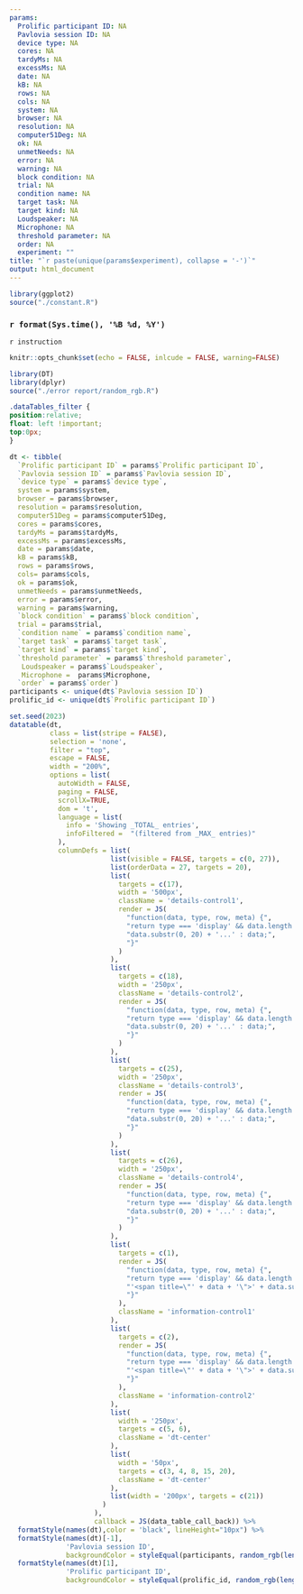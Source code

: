 ```yaml
---
params:
  Prolific participant ID: NA
  Pavlovia session ID: NA 
  device type: NA 
  cores: NA
  tardyMs: NA
  excessMs: NA
  date: NA
  kB: NA
  rows: NA
  cols: NA
  system: NA
  browser: NA
  resolution: NA
  computer51Deg: NA
  ok: NA
  unmetNeeds: NA
  error: NA
  warning: NA 
  block condition: NA
  trial: NA
  condition name: NA
  target task: NA
  target kind: NA
  Loudspeaker: NA
  Microphone: NA
  threshold parameter: NA
  order: NA
  experiment: ""
title: "`r paste(unique(params$experiment), collapse = '-')`"
output: html_document
---
```

```r
library(ggplot2)
source("./constant.R")
```

### `r format(Sys.time(), '%B %d, %Y')`

```{=html}
<style>
.main-container {
    margin-left: 0;
    margin-right: 0;
}
</style>
```

`r instruction`

```r
knitr::opts_chunk$set(echo = FALSE, inlcude = FALSE, warning=FALSE)
```


```r
library(DT)
library(dplyr)
source("./error report/random_rgb.R")
```

```css
.dataTables_filter {
position:relative; 
float: left !important; 
top:0px;
}
```

```r
dt <- tibble(
  `Prolific participant ID` = params$`Prolific participant ID`,
  `Pavlovia session ID` = params$`Pavlovia session ID`,
  `device type` = params$`device type`,
  system = params$system,
  browser = params$browser,
  resolution = params$resolution,
  computer51Deg = params$computer51Deg,
  cores = params$cores,
  tardyMs = params$tardyMs,
  excessMs = params$excessMs,
  date = params$date,
  kB = params$kB,
  rows = params$rows,
  cols= params$cols,
  ok = params$ok,
  unmetNeeds = params$unmetNeeds,
  error = params$error,
  warning = params$warning,
  `block condition` = params$`block condition`,
  trial = params$trial,
  `condition name` = params$`condition name`,
  `target task` = params$`target task`,
  `target kind` = params$`target kind`,
  `threshold parameter` = params$`threshold parameter`,
   Loudspeaker = params$`Loudspeaker`, 
   Microphone =  params$Microphone,
  `order` = params$`order`)
participants <- unique(dt$`Pavlovia session ID`)
prolific_id <- unique(dt$`Prolific participant ID`)
```


```r
set.seed(2023)
datatable(dt,
          class = list(stripe = FALSE),
          selection = 'none',
          filter = "top",
          escape = FALSE,
          width = "200%",
          options = list(
            autoWidth = FALSE,
            paging = FALSE,
            scrollX=TRUE,
            dom = 't',
            language = list(
              info = 'Showing _TOTAL_ entries',
              infoFiltered =  "(filtered from _MAX_ entries)"
            ),
            columnDefs = list(
                         list(visible = FALSE, targets = c(0, 27)),
                         list(orderData = 27, targets = 20),
                         list(
                           targets = c(17),
                           width = '500px',
                           className = 'details-control1',
                           render = JS(
                             "function(data, type, row, meta) {",
                             "return type === 'display' && data.length > 20 ?",
                             "data.substr(0, 20) + '...' : data;",
                             "}"
                           )
                         ),
                         list(
                           targets = c(18),
                           width = '250px',
                           className = 'details-control2',
                           render = JS(
                             "function(data, type, row, meta) {",
                             "return type === 'display' && data.length > 20 ?",
                             "data.substr(0, 20) + '...' : data;",
                             "}"
                           )
                         ),
                         list(
                           targets = c(25),
                           width = '250px',
                           className = 'details-control3',
                           render = JS(
                             "function(data, type, row, meta) {",
                             "return type === 'display' && data.length > 20 ?",
                             "data.substr(0, 20) + '...' : data;",
                             "}"
                           )
                         ),
                         list(
                           targets = c(26),
                           width = '250px',
                           className = 'details-control4',
                           render = JS(
                             "function(data, type, row, meta) {",
                             "return type === 'display' && data.length > 20 ?",
                             "data.substr(0, 20) + '...' : data;",
                             "}"
                           )
                         ),
                         list(
                           targets = c(1),
                           render = JS(
                             "function(data, type, row, meta) {",
                             "return type === 'display' && data.length > 6 ?",
                             "'<span title=\"' + data + '\">' + data.substr(0, 6) + '...</span>' : data;",
                             "}"
                           ),
                           className = 'information-control1'
                         ),
                         list(
                           targets = c(2),
                           render = JS(
                             "function(data, type, row, meta) {",
                             "return type === 'display' && data.length > 6 ?",
                             "'<span title=\"' + data + '\">' + data.substr(0, 6) + '...</span>' : data;",
                             "}"
                           ),
                           className = 'information-control2'
                         ),
                         list(
                           width = '250px',
                           targets = c(5, 6),
                           className = 'dt-center'
                         ),
                         list(
                           width = '50px',
                           targets = c(3, 4, 8, 15, 20),
                           className = 'dt-center'
                         ),
                         list(width = '200px', targets = c(21))
                       )
                     ),
                     callback = JS(data_table_call_back)) %>% 
  formatStyle(names(dt),color = 'black', lineHeight="10px") %>% 
  formatStyle(names(dt)[-1],
              'Pavlovia session ID', 
              backgroundColor = styleEqual(participants, random_rgb(length(participants)))) %>% 
  formatStyle(names(dt)[1],
              'Prolific participant ID', 
              backgroundColor = styleEqual(prolific_id, random_rgb(length(prolific_id))))
```



